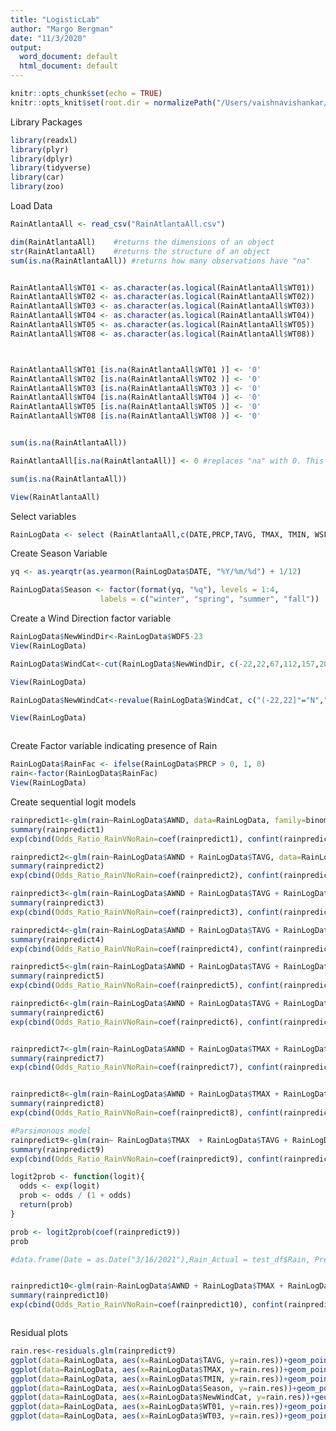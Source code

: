 ```yaml
---
title: "LogisticLab"
author: "Margo Bergman"
date: "11/3/2020"
output:
  word_document: default
  html_document: default
---
```


```r
knitr::opts_chunk$set(echo = TRUE)
knitr::opts_knit$set(root.dir = normalizePath("/Users/vaishnavishankar/Desktop/MSBA Autumn/Applied Regression"))
```

Library Packages

```r
library(readxl)
library(plyr)
library(dplyr)
library(tidyverse)
library(car)
library(zoo)
```

Load Data

```r
RainAtlantaAll <- read_csv("RainAtlantaAll.csv")
```

```r

dim(RainAtlantaAll)    #returns the dimensions of an object
str(RainAtlantaAll)    #returns the structure of an object
sum(is.na(RainAtlantaAll)) #returns how many observations have "na"


RainAtlantaAll$WT01 <- as.character(as.logical(RainAtlantaAll$WT01))
RainAtlantaAll$WT02 <- as.character(as.logical(RainAtlantaAll$WT02))
RainAtlantaAll$WT03 <- as.character(as.logical(RainAtlantaAll$WT03))
RainAtlantaAll$WT04 <- as.character(as.logical(RainAtlantaAll$WT04))
RainAtlantaAll$WT05 <- as.character(as.logical(RainAtlantaAll$WT05))
RainAtlantaAll$WT08 <- as.character(as.logical(RainAtlantaAll$WT08))



RainAtlantaAll$WT01 [is.na(RainAtlantaAll$WT01 )] <- '0' 
RainAtlantaAll$WT02 [is.na(RainAtlantaAll$WT02 )] <- '0' 
RainAtlantaAll$WT03 [is.na(RainAtlantaAll$WT03 )] <- '0' 
RainAtlantaAll$WT04 [is.na(RainAtlantaAll$WT04 )] <- '0'
RainAtlantaAll$WT05 [is.na(RainAtlantaAll$WT05 )] <- '0' 
RainAtlantaAll$WT08 [is.na(RainAtlantaAll$WT08 )] <- '0' 


sum(is.na(RainAtlantaAll))

RainAtlantaAll[is.na(RainAtlantaAll)] <- 0 #replaces "na" with 0. This is a choice, statistically, but you can't run the regression without it

sum(is.na(RainAtlantaAll))

View(RainAtlantaAll)

```

Select variables

```r
RainLogData <- select (RainAtlantaAll,c(DATE,PRCP,TAVG, TMAX, TMIN, WSF2, WDF5,WDF2,  AWND, WT01, WT02, WT03,WT04, WT05, WT08))

```

Create Season Variable

```r

yq <- as.yearqtr(as.yearmon(RainLogData$DATE, "%Y/%m/%d") + 1/12)

RainLogData$Season <- factor(format(yq, "%q"), levels = 1:4, 
                    labels = c("winter", "spring", "summer", "fall"))


```


Create a Wind Direction factor variable


```r
RainLogData$NewWindDir<-RainLogData$WDF5-23
View(RainLogData)

RainLogData$WindCat<-cut(RainLogData$NewWindDir, c(-22,22,67,112,157,202,247,292,337))

View(RainLogData)

RainLogData$NewWindCat<-revalue(RainLogData$WindCat, c("(-22,22]"="N","(22,67]"="NE","(67,112]"="E","(112,157]"="SE","(157,202]"="S","(202,247]"="SW","(247,292]"="W","(292,337]"="NW" ))

View(RainLogData)



```

Create Factor variable indicating presence of Rain

```r

RainLogData$RainFac <- ifelse(RainLogData$PRCP > 0, 1, 0)
rain<-factor(RainLogData$RainFac)
View(RainLogData)

```


Create sequential logit models

```r

rainpredict1<-glm(rain~RainLogData$AWND, data=RainLogData, family=binomial)
summary(rainpredict1)
exp(cbind(Odds_Ratio_RainVNoRain=coef(rainpredict1), confint(rainpredict1)))

rainpredict2<-glm(rain~RainLogData$AWND + RainLogData$TAVG, data=RainLogData, family=binomial)
summary(rainpredict2)
exp(cbind(Odds_Ratio_RainVNoRain=coef(rainpredict2), confint(rainpredict2)))

rainpredict3<-glm(rain~RainLogData$AWND + RainLogData$TAVG + RainLogData$TMAX, data=RainLogData, family=binomial)
summary(rainpredict3)
exp(cbind(Odds_Ratio_RainVNoRain=coef(rainpredict3), confint(rainpredict3)))

rainpredict4<-glm(rain~RainLogData$AWND + RainLogData$TAVG + RainLogData$TMAX + RainLogData$TMIN, data=RainLogData, family=binomial)
summary(rainpredict4)
exp(cbind(Odds_Ratio_RainVNoRain=coef(rainpredict4), confint(rainpredict4)))

rainpredict5<-glm(rain~RainLogData$AWND + RainLogData$TAVG + RainLogData$TMAX + RainLogData$TMIN + RainLogData$NewWindCat, data=RainLogData, family=binomial)
summary(rainpredict5)
exp(cbind(Odds_Ratio_RainVNoRain=coef(rainpredict5), confint(rainpredict5)))

rainpredict6<-glm(rain~RainLogData$AWND + RainLogData$TAVG + RainLogData$TMAX + RainLogData$TMIN + RainLogData$NewWindCat + RainLogData$Season, data=RainLogData, family=binomial)
summary(rainpredict6)
exp(cbind(Odds_Ratio_RainVNoRain=coef(rainpredict6), confint(rainpredict6)))


rainpredict7<-glm(rain~RainLogData$AWND + RainLogData$TMAX + RainLogData$TMIN + RainLogData$Season  + RainLogData$NewWindCat + RainLogData$WT01, data=RainLogData, family=binomial)
summary(rainpredict7)
exp(cbind(Odds_Ratio_RainVNoRain=coef(rainpredict7), confint(rainpredict7)))


rainpredict8<-glm(rain~RainLogData$AWND + RainLogData$TMAX + RainLogData$TMIN + RainLogData$Season + RainLogData$NewWindCat + RainLogData$WT01 + RainLogData$WT03, data=RainLogData, family=binomial)
summary(rainpredict8)
exp(cbind(Odds_Ratio_RainVNoRain=coef(rainpredict8), confint(rainpredict8)))

#Parsimonous model
rainpredict9<-glm(rain~ RainLogData$TMAX  + RainLogData$TAVG + RainLogData$TMIN + RainLogData$Season + RainLogData$NewWindCat + RainLogData$WT01 + RainLogData$WT03, data=RainLogData, family=binomial)
summary(rainpredict9)
exp(cbind(Odds_Ratio_RainVNoRain=coef(rainpredict9), confint(rainpredict9)))

logit2prob <- function(logit){ 
  odds <- exp(logit) 
  prob <- odds / (1 + odds) 
  return(prob) 
}

prob <- logit2prob(coef(rainpredict9))
prob

#data.frame(Date = as.Date("3/16/2021"),Rain_Actual = test_df$Rain, Predicted_Rain = predicted)


rainpredict10<-glm(rain~RainLogData$AWND + RainLogData$TMAX + RainLogData$TMIN + RainLogData$Season + RainLogData$NewWindCat + RainLogData$WT01 +  RainLogData$WT03+RainLogData$WT08, data=RainLogData, family=binomial)
summary(rainpredict10)
exp(cbind(Odds_Ratio_RainVNoRain=coef(rainpredict10), confint(rainpredict10)))



```

Residual plots

```r
rain.res<-residuals.glm(rainpredict9)
ggplot(data=RainLogData, aes(x=RainLogData$TAVG, y=rain.res))+geom_point()
ggplot(data=RainLogData, aes(x=RainLogData$TMAX, y=rain.res))+geom_point()
ggplot(data=RainLogData, aes(x=RainLogData$TMIN, y=rain.res))+geom_point()
ggplot(data=RainLogData, aes(x=RainLogData$Season, y=rain.res))+geom_point()
ggplot(data=RainLogData, aes(x=RainLogData$NewWindCat, y=rain.res))+geom_point()
ggplot(data=RainLogData, aes(x=RainLogData$WT01, y=rain.res))+geom_point()
ggplot(data=RainLogData, aes(x=RainLogData$WT03, y=rain.res))+geom_point()

```


